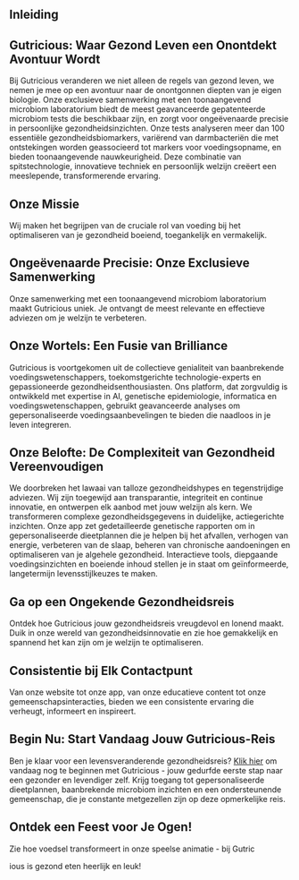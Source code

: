 ## Inleiding

## Gutricious: Waar Gezond Leven een Onontdekt Avontuur Wordt

Bij Gutricious veranderen we niet alleen de regels van gezond leven, we nemen je mee op een avontuur naar de onontgonnen diepten van je eigen biologie. Onze exclusieve samenwerking met een toonaangevend microbiom laboratorium biedt de meest geavanceerde gepatenteerde microbiom tests die beschikbaar zijn, en zorgt voor ongeëvenaarde precisie in persoonlijke gezondheidsinzichten. Onze tests analyseren meer dan 100 essentiële gezondheidsbiomarkers, variërend van darmbacteriën die met ontstekingen worden geassocieerd tot markers voor voedingsopname, en bieden toonaangevende nauwkeurigheid. Deze combinatie van spitstechnologie, innovatieve techniek en persoonlijk welzijn creëert een meeslepende, transformerende ervaring.

## Onze Missie

Wij maken het begrijpen van de cruciale rol van voeding bij het optimaliseren van je gezondheid boeiend, toegankelijk en vermakelijk.

## Ongeëvenaarde Precisie: Onze Exclusieve Samenwerking

Onze samenwerking met een toonaangevend microbiom laboratorium maakt Gutricious uniek. Je ontvangt de meest relevante en effectieve adviezen om je welzijn te verbeteren.

## Onze Wortels: Een Fusie van Brilliance

Gutricious is voortgekomen uit de collectieve genialiteit van baanbrekende voedingswetenschappers, toekomstgerichte technologie-experts en gepassioneerde gezondheidsenthousiasten. Ons platform, dat zorgvuldig is ontwikkeld met expertise in AI, genetische epidemiologie, informatica en voedingswetenschappen, gebruikt geavanceerde analyses om gepersonaliseerde voedingsaanbevelingen te bieden die naadloos in je leven integreren.

## Onze Belofte: De Complexiteit van Gezondheid Vereenvoudigen

We doorbreken het lawaai van talloze gezondheidshypes en tegenstrijdige adviezen. Wij zijn toegewijd aan transparantie, integriteit en continue innovatie, en ontwerpen elk aanbod met jouw welzijn als kern. We transformeren complexe gezondheidsgegevens in duidelijke, actiegerichte inzichten. Onze app zet gedetailleerde genetische rapporten om in gepersonaliseerde dieetplannen die je helpen bij het afvallen, verhogen van energie, verbeteren van de slaap, beheren van chronische aandoeningen en optimaliseren van je algehele gezondheid. Interactieve tools, diepgaande voedingsinzichten en boeiende inhoud stellen je in staat om geïnformeerde, langetermijn levensstijlkeuzes te maken.

## Ga op een Ongekende Gezondheidsreis

Ontdek hoe Gutricious jouw gezondheidsreis vreugdevol en lonend maakt. Duik in onze wereld van gezondheidsinnovatie en zie hoe gemakkelijk en spannend het kan zijn om je welzijn te optimaliseren.

## Consistentie bij Elk Contactpunt

Van onze website tot onze app, van onze educatieve content tot onze gemeenschapsinteracties, bieden we een consistente ervaring die verheugt, informeert en inspireert.

## Begin Nu: Start Vandaag Jouw Gutricious-Reis

Ben je klaar voor een levensveranderende gezondheidsreis? [Klik hier](https://gutricious-home.vercel.app/nl#footer) om vandaag nog te beginnen met Gutricious - jouw gedurfde eerste stap naar een gezonder en levendiger zelf. Krijg toegang tot gepersonaliseerde dieetplannen, baanbrekende microbiom inzichten en een ondersteunende gemeenschap, die je constante metgezellen zijn op deze opmerkelijke reis.

## Ontdek een Feest voor Je Ogen!

Zie hoe voedsel transformeert in onze speelse animatie - bij Gutric

ious is gezond eten heerlijk en leuk!
